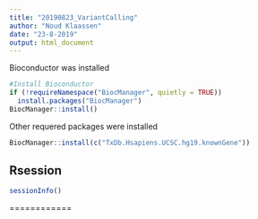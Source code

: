 ```yaml
---
title: "20190823_VariantCalling"
author: "Noud Klaassen"
date: "23-8-2019"
output: html_document
---
```

Bioconductor was installed
```r
#Install Bioconductor
if (!requireNamespace("BiocManager", quietly = TRUE))
  install.packages("BiocManager")
BiocManager::install()
```
Other requered packages were installed
```r
BiocManager::install(c("TxDb.Hsapiens.UCSC.hg19.knownGene"))
```



## Rsession
```r
sessionInfo()
```
============